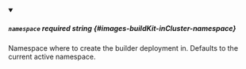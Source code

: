 
<details className="config-field" data-expandable="false" open>
<summary>

##### `namespace` <span class="config-field-required" data-required="false">required</span> <span class="config-field-type">string</span> <span class="config-field-default"></span> <span class="config-field-enum"></span> {#images-buildKit-inCluster-namespace}

Namespace where to create the builder deployment in. Defaults to the current
active namespace.

</summary>



</details>
